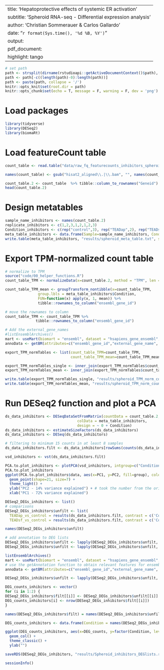 
---
title: 'Hepatoprotective effects of systemic ER activation'
subtitle: 'Spheroid RNA-seq - Differential expression analysis'
author: 'Christian Sommerauer & Carlos Gallardo'
date: "`r format(Sys.time(), '%d %B, %Y')`"
output:
  pdf_document:
    highlight: tango
---

```r
# set path
path <- strsplit(dirname(rstudioapi::getActiveDocumentContext()$path), '/')[[1]]
path <- path[-c((length(path)-0):length(path))]
path <- paste(path, collapse = '/')
knitr::opts_knit$set(root.dir = path)
knitr::opts_chunk$set(echo = T, message = F, warning = F, dev = 'png')

```

# Load packages
```r
library(tidyverse)
library(DESeq2)
library(biomaRt)
```

# Load featureCount table
```r
count_table <- read.table("data/raw_fq_featurecounts_inhibitors_spheroids.txt", header=T) %>% drop_na()

names(count_table) <- gsub("hisat2_aligned\\.|\\.bam", "", names(count_table)) 

count_table.2 <- count_table  %>% tibble::column_to_rownames("Geneid") %>% dplyr::select(2:9) 
head(count_table.2)
```
# Design metatables
```r
sample_name_inhibitors <- names(count_table.2)
replicate_inhibitors <- c(1,2,3,1,2,1,2,3)
Condition_inhibitors <- c(rep("control",3), rep("TEADap",2), rep("TEADsf",3))
meta_table_inhibitors <- data.frame(Sample=sample_name_inhibitors, Condition=Condition_inhibitors, Replicate=replicate_inhibitors)
write.table(meta_table_inhibitors, "results/spheroid_meta_table.txt", sep="\t", quote=F)
```

# Export TPM-normalized count table
```r
# normalize to TPM
source("code/00_helper_functions.R")
count_table_TPM <- normalizeData(x=count_table.2, method = "TPM", len = count_table$Length) 

count_table_TPM_mean <- groupTransform_nontibble(x=count_table_TPM, 
               group.lbls = meta_table_inhibitors$Condition,
               FUN=function(x) apply(x, 1, mean)) %>% 
               tibble::rownames_to_column("ensembl_gene_id")

# move the rownames to column
count_table_TPM <- count_table_TPM %>% 
              tibble::rownames_to_column("ensembl_gene_id")

# Add the external_gene_names 
#listEnsemblArchives()
mart <- useMart(biomart = "ensembl", dataset = "hsapiens_gene_ensembl", host="https://oct2022.archive.ensembl.org") #, host = "https://oct2022.archive.ensembl.org"
annoData <- getBM(attributes=c("ensembl_gene_id","external_gene_name", "description"),mart=mart)

export_TPM_normTables <- list(count_table_TPM=count_table_TPM, 
                              count_table_TPM_mean=count_table_TPM_mean)

export_TPM_normTables_single <- inner_join(export_TPM_normTables$count_table_TPM, y = annoData, by = 'ensembl_gene_id')
export_TPM_normTables_mean <- inner_join(export_TPM_normTables$count_table_TPM_mean, y = annoData, by = 'ensembl_gene_id')

write.table(export_TPM_normTables_single, "results/spheroid_TPM_norm_counts.txt", sep="\t", quote=F, row.names = F)
write.table(export_TPM_normTables_mean, "results/spheroid_TPM_norm_counts_mean.txt", sep="\t", quote=F, row.names = F)
```

# Run DESeq2 function and plot a PCA
```r
ds_data_inhibitors <- DESeqDataSetFromMatrix(countData = count_table.2,
                                 colData = meta_table_inhibitors,
                                 design = ~ 0 + Condition)
ds_data_inhibitors <- estimateSizeFactors(ds_data_inhibitors)
ds_data_inhibitors <- DESeq(ds_data_inhibitors)

# filtering to minimum 15 counts in at least 8 samples
ds_data_inhibitors.filt <- ds_data_inhibitors[rowSums(counts(ds_data_inhibitors, normalized=TRUE) >= 10 ) >= 2, ]

vsd_inhibitors <- vst(ds_data_inhibitors.filt)

PCA.to.plot_inhibitors <- plotPCA(vsd_inhibitors, intgroup=c("Condition")) + theme_bw() +  ggtitle("PCA of RNA-Seq Samples (DESeq2, vst)") 
PCA.to.plot_inhibitors
ggplot(PCA.to.plot_inhibitors$data, aes(x=PC1, y=PC2, fill=group), color="black") + 
  geom_point(shape=21, size=7) +
  theme_light() +
  ylab("PC2 - 14% variance explained") + # took the number from the original plotPCA function
  xlab("PC1 - 72% variance explained")
```

```r
DESeq2_DEGs_inhibitors <- list()
# comparisons
DESeq2_DEGs_inhibitors$unfilt <- list(
  TEADap_vs_control = results(ds_data_inhibitors.filt, contrast = c('Condition', 'TEADap', 'control')),
  TEADsf_vs_control = results(ds_data_inhibitors.filt, contrast = c('Condition', 'TEADsf', 'control')))

names(DESeq2_DEGs_inhibitors$unfilt)

# add annotation to DEG lists
DESeq2_DEGs_inhibitors$unfilt <- lapply(DESeq2_DEGs_inhibitors$unfilt, as.data.frame)
DESeq2_DEGs_inhibitors$unfilt <- lapply(DESeq2_DEGs_inhibitors$unfilt, rownames_to_column, var = 'ensembl_gene_id')

listEnsemblArchives()
mart <- useMart(biomart = "ensembl", dataset = "hsapiens_gene_ensembl", host = "https://oct2022.archive.ensembl.org")
# use the getAnnotation function to obtain relevant features for ensembl GRCh38.p13.
annoData <- getBM(attributes=c("ensembl_gene_id","external_gene_name", "chromosome_name", "gene_biotype", "description"),mart=mart)

DESeq2_DEGs_inhibitors$unfilt <- lapply(DESeq2_DEGs_inhibitors$unfilt, inner_join, y = annoData, by = 'ensembl_gene_id')

DEG_counts_inhibitors <- vector()
for (i in 1:2) { 
DESeq2_DEGs_inhibitors$filt[[i]] <- DESeq2_DEGs_inhibitors$unfilt[[i]] %>% filter(abs(log2FoldChange) > 0.585 & padj<0.05)
DEG_counts_inhibitors[i] <- nrow(DESeq2_DEGs_inhibitors$filt[[i]])
} 

names(DESeq2_DEGs_inhibitors$filt) = names(DESeq2_DEGs_inhibitors$unfilt)

DEG_counts_inhibitors <- data.frame(Condition = names(DESeq2_DEGs_inhibitors$filt), DEG_counts = DEG_counts_inhibitors)

ggplot(DEG_counts_inhibitors, aes(x=DEG_counts, y=factor(Condition, levels=rev(names(DESeq2_DEGs_inhibitors$unfilt))))) +
  geom_col() +
  theme_classic() +
  ylab("")

saveRDS(DESeq2_DEGs_inhibitors, "results/Spheroid_inhibitors_DEGlists.rds")
```

```r
sessionInfo()
```


